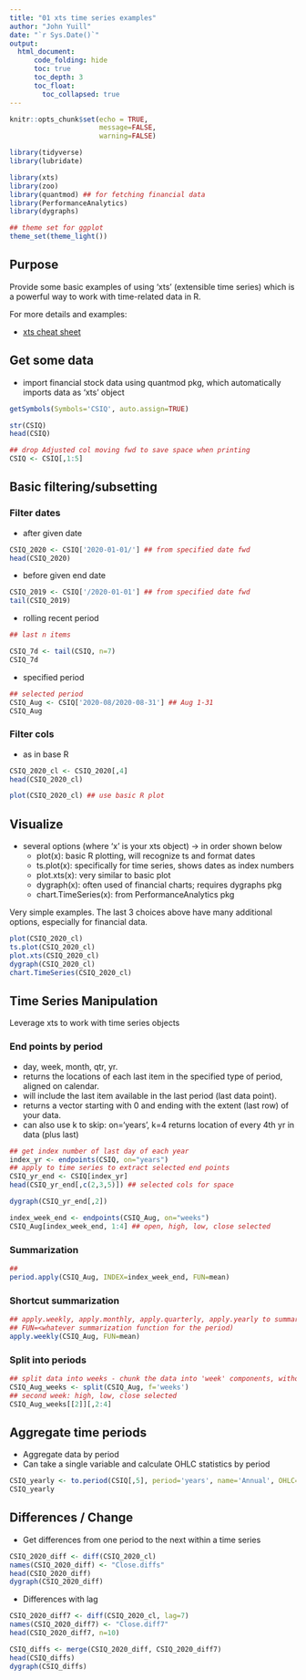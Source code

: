 ```yaml
---
title: "01 xts time series examples"
author: "John Yuill"
date: "`r Sys.Date()`"
output: 
  html_document:
      code_folding: hide
      toc: true
      toc_depth: 3
      toc_float:
        toc_collapsed: true
---
```


```r
knitr::opts_chunk$set(echo = TRUE,
                      message=FALSE,
                      warning=FALSE)

library(tidyverse)
library(lubridate)

library(xts)
library(zoo)
library(quantmod) ## for fetching financial data
library(PerformanceAnalytics)
library(dygraphs)

## theme set for ggplot
theme_set(theme_light())

```

## Purpose

Provide some basic examples of using 'xts' (extensible time series) which is a powerful way to work with time-related data in R.

For more details and examples:

* [xts cheat sheet](https://www.datacamp.com/community/blog/r-xts-cheat-sheet)

## Get some data

* import financial stock data using quantmod pkg, which automatically imports data as 'xts' object

```r
getSymbols(Symbols='CSIQ', auto.assign=TRUE)

str(CSIQ)
head(CSIQ)

## drop Adjusted col moving fwd to save space when printing
CSIQ <- CSIQ[,1:5]
```

## Basic filtering/subsetting

### Filter dates

* after given date

```r
CSIQ_2020 <- CSIQ['2020-01-01/'] ## from specified date fwd
head(CSIQ_2020)
```

* before given end date

```r
CSIQ_2019 <- CSIQ['/2020-01-01'] ## from specified date fwd
tail(CSIQ_2019)
```

* rolling recent period

```r
## last n items

CSIQ_7d <- tail(CSIQ, n=7) 
CSIQ_7d
```

* specified period

```r
## selected period
CSIQ_Aug <- CSIQ['2020-08/2020-08-31'] ## Aug 1-31
CSIQ_Aug
```

### Filter cols

* as in base R

```r
CSIQ_2020_cl <- CSIQ_2020[,4]
head(CSIQ_2020_cl)

plot(CSIQ_2020_cl) ## use basic R plot
```

## Visualize

* several options (where 'x' is your xts object) -> in order shown below
    + plot(x): basic R plotting, will recognize ts and format dates
    + ts.plot(x): specifically for time series, shows dates as index numbers
    + plot.xts(x): very similar to basic plot
    + dygraph(x): often used of financial charts; requires dygraphs pkg
    + chart.TimeSeries(x): from PerformanceAnalytics pkg 

Very simple examples. The last 3 choices above have many additional options, especially for financial data.

```r
plot(CSIQ_2020_cl)
ts.plot(CSIQ_2020_cl)
plot.xts(CSIQ_2020_cl)
dygraph(CSIQ_2020_cl)
chart.TimeSeries(CSIQ_2020_cl)
```

## Time Series Manipulation

Leverage xts to work with time series objects 

### End points by period

* day, week, month, qtr, yr.
* returns the locations of each last item in the specified type of period, aligned on calendar.
* will include the last item available in the last period (last data point).
* returns a vector starting with 0 and ending with the extent (last row) of your data.
* can also use k to skip: on='years', k=4 returns location of every 4th yr in data (plus last)

```r
## get index number of last day of each year
index_yr <- endpoints(CSIQ, on="years")
## apply to time series to extract selected end points
CSIQ_yr_end <- CSIQ[index_yr]
head(CSIQ_yr_end[,c(2,3,5)]) ## selected cols for space

dygraph(CSIQ_yr_end[,2])

```

```r
index_week_end <- endpoints(CSIQ_Aug, on="weeks")
CSIQ_Aug[index_week_end, 1:4] ## open, high, low, close selected
```

### Summarization

```r
##
period.apply(CSIQ_Aug, INDEX=index_week_end, FUN=mean)

```

### Shortcut summarization

```r
## apply.weekly, apply.monthly, apply.quarterly, apply.yearly to summarize
## FUN=<whatever summarization function for the period)
apply.weekly(CSIQ_Aug, FUN=mean)
```

### Split into periods

```r
## split data into weeks - chunk the data into 'week' components, without summarizing
CSIQ_Aug_weeks <- split(CSIQ_Aug, f='weeks')
## second week: high, low, close selected
CSIQ_Aug_weeks[[2]][,2:4]
```

## Aggregate time periods

* Aggregate data by period
* Can take a single variable and calculate OHLC statistics by period

```r
CSIQ_yearly <- to.period(CSIQ[,5], period='years', name='Annual', OHLC=TRUE)
CSIQ_yearly
```

## Differences / Change

* Get differences from one period to the next within a time series

```r
CSIQ_2020_diff <- diff(CSIQ_2020_cl)
names(CSIQ_2020_diff) <- "Close.diffs"
head(CSIQ_2020_diff)
dygraph(CSIQ_2020_diff)

```

* Differences with lag

```r
CSIQ_2020_diff7 <- diff(CSIQ_2020_cl, lag=7)
names(CSIQ_2020_diff7) <- "Close.diff7"
head(CSIQ_2020_diff7, n=10)

CSIQ_diffs <- merge(CSIQ_2020_diff, CSIQ_2020_diff7)
head(CSIQ_diffs)
dygraph(CSIQ_diffs)
```

